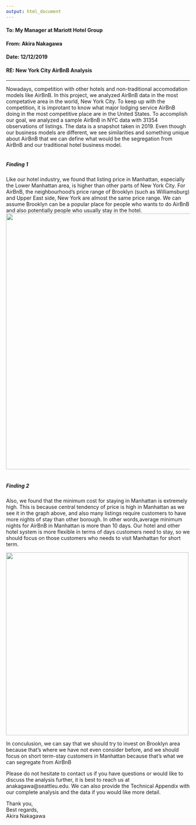 ```yaml
---
output: html_document
---
```


#### **To: My Manager at Mariott Hotel Group**  
  
#### **From: Akira Nakagawa**  
  
#### **Date: 12/12/2019**   
  
#### **RE: New York City AirBnB Analysis **  

***

Nowadays, competition with other hotels and non-traditional accomodation models like AirBnB. In this project, we analyzed AirBnB data in the most competative area in the world, New York City. To keep up with the competition, it is improtant to know what major lodging service AirBnB doing in the most competitive place are in the United States. To accomplish our goal, we analyzed a sample AirBnB in NYC data with 31354 observations of listings. The data is a snapshot taken in 2019. Even though our business models are different, we see similarities and something unique about AirBnB that we can define what would be the segregation from AirBnB and our traditional hotel business model.
<br>
<br>

##### Finding 1 
Like our hotel industry, we found that listing price in Manhattan, especially the Lower Manhattan area, is higher than other parts of New York City. For AirBnB, the neighbourhood's price range of Brooklyn (such as Williamsburg) and Upper East side, New York are almost the same price range. We can assume Brooklyn can be a popular place for people who wants to do AirBnB and also potentially people who usually stay in the hotel.
![](geo.png){width=700px}
<br>
<br>

##### Finding 2
Also, we found that the minimum cost for staying in Manhattan is extremely high. This is because central tendency of price is high in Manhattan as we see it in the graph above, and also many listings require customers to have more nights of stay than other borough. 
In other words,average minimum nights for AirBnB in Manhattan is more than 10 days. Our hotel and other hotel system is more flexible in terms of days customers need to stay, so we should focus on those customers who needs to visit Manhattan for short term. 

![](min_spend.png){width=500px}

In conculusion, we can say that we should try to invest on Brooklyn area because that's where we have not even consider before, and we should focus on short term-stay customers in Manhattan because that's what we can segregate from AirBnB

Please do not hesitate to contact us if you have questions or would like to discuss the analysis further, it is best to reach us at anakagawa@seattleu.edu. We can also provide the Technical Appendix with our complete analysis and the data if you would like more detail.

Thank you, <br>
Best regards,<br>
Akira Nakagawa



